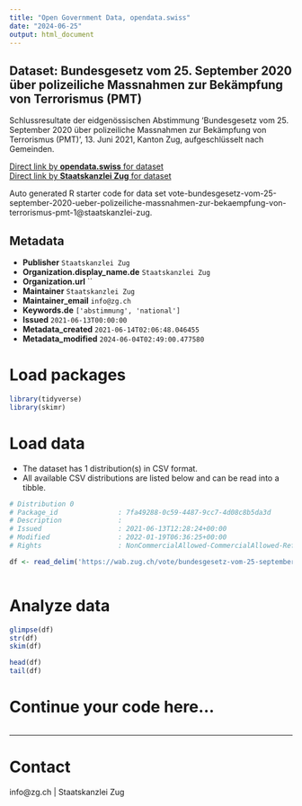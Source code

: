 ```yaml
---
title: "Open Government Data, opendata.swiss"
date: "2024-06-25"
output: html_document
---
```


## Dataset: Bundesgesetz vom 25. September 2020 über polizeiliche Massnahmen zur Bekämpfung von Terrorismus (PMT)

Schlussresultate der eidgenössischen Abstimmung 'Bundesgesetz vom 25. September 2020 über polizeiliche Massnahmen zur Bekämpfung von Terrorismus (PMT)', 13. Juni 2021, Kanton Zug, aufgeschlüsselt nach Gemeinden.

[Direct link by **opendata.swiss** for dataset](https://opendata.swiss/de/dataset/bundesgesetz-vom-25-september-2020-uber-polizeiliche-massnahmen-zur-bekampfung-von-terrorismus-1)<br>
[Direct link by **Staatskanzlei Zug** for dataset](https://wab.zug.ch/vote/bundesgesetz-vom-25-september-2020-ueber-polizeiliche-massnahmen-zur-bekaempfung-von-terrorismus-pmt-1/data)

Auto generated R starter code for data set vote-bundesgesetz-vom-25-september-2020-ueber-polizeiliche-massnahmen-zur-bekaempfung-von-terrorismus-pmt-1@staatskanzlei-zug.

## Metadata

- **Publisher** `Staatskanzlei Zug`
- **Organization.display_name.de** `Staatskanzlei Zug`
- **Organization.url** ``
- **Maintainer** `Staatskanzlei Zug`
- **Maintainer_email** `info@zg.ch`
- **Keywords.de** `['abstimmung', 'national']`
- **Issued** `2021-06-13T00:00:00`
- **Metadata_created** `2021-06-14T02:06:48.046455`
- **Metadata_modified** `2024-06-04T02:49:00.477580`


# Load packages

```r

library(tidyverse)
library(skimr)

```

# Load data

-   The dataset has 1 distribution(s) in CSV format.
-   All available CSV distributions are listed below and can be read into a tibble.

```r

# Distribution 0
# Package_id               : 7fa49288-0c59-4487-9cc7-4d08c8b5da3d
# Description              : 
# Issued                   : 2021-06-13T12:28:24+00:00
# Modified                 : 2022-01-19T06:36:25+00:00
# Rights                   : NonCommercialAllowed-CommercialAllowed-ReferenceRequired

df <- read_delim('https://wab.zug.ch/vote/bundesgesetz-vom-25-september-2020-ueber-polizeiliche-massnahmen-zur-bekaempfung-von-terrorismus-pmt-1/data-csv')



```

# Analyze data

```r

glimpse(df)
str(df)
skim(df)

head(df)
tail(df)

```

# Continue your code here...

```r

```

------------------------------------------------------------------------

# Contact

info@zg.ch | Staatskanzlei Zug
